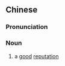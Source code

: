 {{also|美誉}}
==Chinese==
{{zh-forms|s=美誉}}

===Pronunciation===
{{zh-pron
|m=měiyù
|c=mei5 jyu6
|mn=bí-ī
|cat=n
}}

===Noun===
{{zh-noun}}

# {{lb|zh|literary}} a [[good]] [[reputation]]